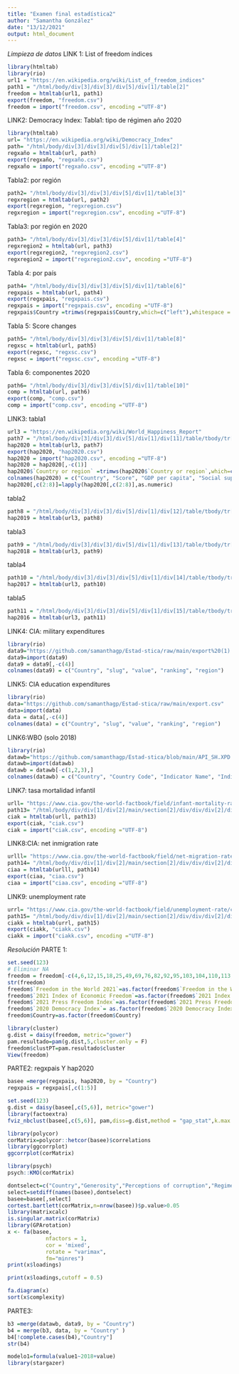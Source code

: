 ---
title: "Examen final estadística2"
author: "Samantha González"
date: "13/12/2021"
output: html_document
---
*Limpieza de datos*
LINK 1: List of freedom índices
```{r}
library(htmltab)
library(rio)
url1 = "https://en.wikipedia.org/wiki/List_of_freedom_indices"
path1 = "/html/body/div[3]/div[3]/div[5]/div[1]/table[2]"
freedom = htmltab(url1, path1)
export(freedom, "freedom.csv")
freedom = import("freedom.csv", encoding ="UTF-8")
```

LINK2: Democracy Index:
Tabla1: tipo de régimen año 2020
```{r}
library(htmltab)
url= "https://en.wikipedia.org/wiki/Democracy_Index"
path= "/html/body/div[3]/div[3]/div[5]/div[1]/table[2]"
regxaño = htmltab(url, path)
export(regxaño, "regxaño.csv")
regxaño = import("regxaño.csv", encoding ="UTF-8")
```

Tabla2: por región
```{r}
path2= "/html/body/div[3]/div[3]/div[5]/div[1]/table[3]"
regxregion = htmltab(url, path2)
export(regxregion, "regxregion.csv")
regxregion = import("regxregion.csv", encoding ="UTF-8")
```

Tabla3: por región en 2020
```{r}
path3= "/html/body/div[3]/div[3]/div[5]/div[1]/table[4]"
regxregion2 = htmltab(url, path3)
export(regxregion2, "regxregion2.csv")
regxregion2 = import("regxregion2.csv", encoding ="UTF-8")
```

Tabla 4: por país
```{r}
path4= "/html/body/div[3]/div[3]/div[5]/div[1]/table[6]"
regxpais = htmltab(url, path4)
export(regxpais, "regxpais.csv")
regxpais = import("regxpais.csv", encoding ="UTF-8")
regxpais$Country =trimws(regxpais$Country,which=c("left"),whitespace = "[\\h\\v]")
```

Tabla 5: Score changes
```{r}
path5= "/html/body/div[3]/div[3]/div[5]/div[1]/table[8]"
regxsc = htmltab(url, path5)
export(regxsc, "regxsc.csv")
regxsc = import("regxsc.csv", encoding ="UTF-8")
```

Tabla 6: componentes 2020
```{r}
path6= "/html/body/div[3]/div[3]/div[5]/div[1]/table[10]"
comp = htmltab(url, path6)
export(comp, "comp.csv")
comp = import("comp.csv", encoding ="UTF-8")
```

LINK3: 
tabla1
```{r}
url3 = "https://en.wikipedia.org/wiki/World_Happiness_Report"
path7 = "/html/body/div[3]/div[3]/div[5]/div[1]/div[11]/table/tbody/tr[2]/td"
hap2020 = htmltab(url3, path7)
export(hap2020, "hap2020.csv")
hap2020 = import("hap2020.csv", encoding ="UTF-8")
hap2020 = hap2020[,-c(1)]
hap2020$`Country or region` =trimws(hap2020$`Country or region`,which=c("left"),whitespace = "[\\h\\v]")
colnames(hap2020) = c("Country", "Score", "GDP per capita", "Social support", "Healthy life expectancy", "Freedom to make life choices", "Generosity", "Perceptions of corruption")
hap2020[,c(2:8)]=lapply(hap2020[,c(2:8)],as.numeric)
```

tabla2
```{r}
path8 = "/html/body/div[3]/div[3]/div[5]/div[1]/div[12]/table/tbody/tr[2]/td"
hap2019 = htmltab(url3, path8)
```

tabla3
```{r}
path9 = "/html/body/div[3]/div[3]/div[5]/div[1]/div[13]/table/tbody/tr[2]/td"
hap2018 = htmltab(url3, path9)
```

tabla4
```{r}
path10 = "/html/body/div[3]/div[3]/div[5]/div[1]/div[14]/table/tbody/tr[2]/td"
hap2017 = htmltab(url3, path10)
```

tabla5
```{r}
path11 = "/html/body/div[3]/div[3]/div[5]/div[1]/div[15]/table/tbody/tr[2]/td/table[2]"
hap2016 = htmltab(url3, path11)
```

LINK4: CIA: military expenditures 
```{r}
library(rio)
data9="https://github.com/samanthagp/Estad-stica/raw/main/export%20(1).csv"
data9=import(data9)
data9 = data9[,-c(4)]
colnames(data9) = c("Country", "slug", "value", "ranking", "region")
```

LINK5: CIA education expenditures
```{r}
library(rio)
data="https://github.com/samanthagp/Estad-stica/raw/main/export.csv"
data=import(data)
data = data[,-c(4)]
colnames(data) = c("Country", "slug", "value", "ranking", "region")
```

LINK6:WBO (solo 2018)
```{r}
library(rio)
datawb="https://github.com/samanthagp/Estad-stica/blob/main/API_SH.XPD.CHEX.GD.ZS_DS2_en_excel_v2_3360262.xls?raw=true"
datawb=import(datawb)
datawb = datawb[-c(1,2,3),]
colnames(datawb) = c("Country", "Country Code", "Indicator Name", "Indicator Code", "2018")
```

LINK7: tasa mortalidad infantil
```{r}
urll= "https://www.cia.gov/the-world-factbook/field/infant-mortality-rate/country-comparison"
path13= "/html/body/div/div[1]/div[2]/main/section[2]/div/div/div[2]/div/div/div/div/div/table"
ciak = htmltab(urll, path13)
export(ciak, "ciak.csv")
ciak = import("ciak.csv", encoding ="UTF-8")
```


LINK8:CIA: net inmigration rate 
```{r}
urlll= "https://www.cia.gov/the-world-factbook/field/net-migration-rate/country-comparison "
path14= "/html/body/div/div[1]/div[2]/main/section[2]/div/div/div[2]/div/div/div/div/div/table"
ciaa = htmltab(urlll, path14)
export(ciaa, "ciaa.csv")
ciaa = import("ciaa.csv", encoding ="UTF-8")
```

LINK9: unemployment rate
```{r}
urrl= "https://www.cia.gov/the-world-factbook/field/unemployment-rate/country-comparison "
path15= "/html/body/div/div[1]/div[2]/main/section[2]/div/div/div[2]/div/div/div/div/div/table"
ciakk = htmltab(urrl, path15)
export(ciakk, "ciakk.csv")
ciakk = import("ciakk.csv", encoding ="UTF-8")
```

*Resolución*
PARTE 1:
```{r}
set.seed(123)
# Eliminar NA
freedom = freedom[-c(4,6,12,15,18,25,49,69,76,82,92,95,103,104,110,113,117,119,125,136,137,149:154,158,163,164,166,173,179,184,192,195),]
str(freedom)
freedom$`Freedom in the World 2021`=as.factor(freedom$`Freedom in the World 2021`)
freedom$`2021 Index of Economic Freedom`=as.factor(freedom$`2021 Index of Economic Freedom`)
freedom$`2021 Press Freedom Index`=as.factor(freedom$`2021 Press Freedom Index`)
freedom$`2020 Democracy Index`= as.factor(freedom$`2020 Democracy Index`)
freedom$Country=as.factor(freedom$Country)
```

```{r}
library(cluster)
g.dist = daisy(freedom, metric="gower")
pam.resultado=pam(g.dist,5,cluster.only = F)
freedom$clustPT=pam.resultado$cluster
View(freedom)
```

PARTE2: regxpais Y hap2020
```{r}
basee =merge(regxpais, hap2020, by = "Country")
regxpais = regxpais[,c(1:5)]
```

```{r}
set.seed(123)
g.dist = daisy(basee[,c(5,6)], metric="gower")
library(factoextra)
fviz_nbclust(basee[,c(5,6)], pam,diss=g.dist,method = "gap_stat",k.max = 10,verbose = F)
```

```{r}
library(polycor)
corMatrix=polycor::hetcor(basee)$correlations
library(ggcorrplot)
ggcorrplot(corMatrix)
```

```{r}
library(psych)
psych::KMO(corMatrix) 
```
```{r}
dontselect=c("Country","Generosity","Perceptions of corruption","Regime type","Region")
select=setdiff(names(basee),dontselect) 
basee=basee[,select]
cortest.bartlett(corMatrix,n=nrow(basee))$p.value>0.05
library(matrixcalc)
is.singular.matrix(corMatrix)
library(GPArotation)
x <- fa(basee,
            nfactors = 1,
            cor = 'mixed',
            rotate = "varimax",
            fm="minres")
print(x$loadings)
```
```{r}
print(x$loadings,cutoff = 0.5)
```
```{r}
fa.diagram(x)
sort(x$complexity)
```

PARTE3: 
```{r}
b3 =merge(datawb, data9, by = "Country")
b4 = merge(b3, data, by = "Country" )
b4[!complete.cases(b4),"Country"]
str(b4)
```

```{r}
modelo1=formula(value1~2018+value)
library(stargazer)
```

